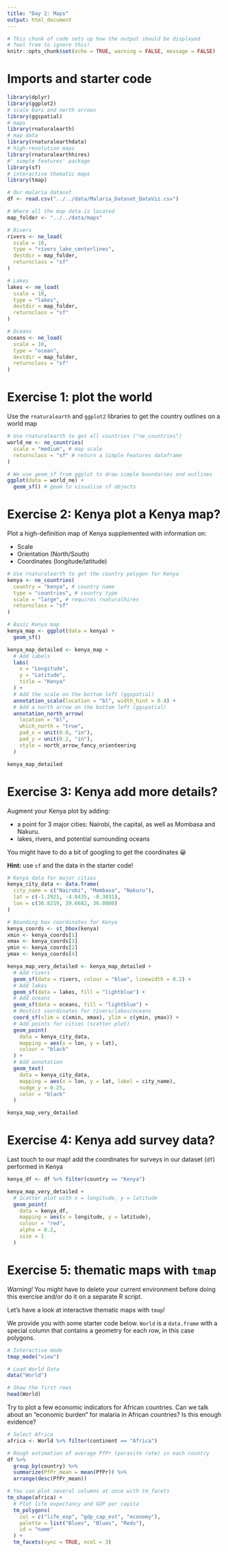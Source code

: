 ```yaml
---
title: "Day 2: Maps"
output: html_document
---
```


```r
# This chunk of code sets up how the output should be displayed
# feel free to ignore this!
knitr::opts_chunk$set(echo = TRUE, warning = FALSE, message = FALSE)
```

# Imports and starter code

```r
library(dplyr)
library(ggplot2)
# scale bars and north arrows
library(ggspatial)
# maps
library(rnaturalearth)
# map data
library(rnaturalearthdata)
# high-resolution maps
library(rnaturalearthhires)
#' simple features' package
library(sf)
# interactive thematic maps
library(tmap)

# Our malaria dataset
df <- read.csv("../../data/Malaria_Dataset_DataViz.csv")

# Where all the map data is located
map_folder <- "../../data/maps"

# Rivers
rivers <- ne_load(
  scale = 10,
  type = "rivers_lake_centerlines",
  destdir = map_folder,
  returnclass = "sf"
)

# Lakes
lakes <- ne_load(
  scale = 10,
  type = "lakes",
  destdir = map_folder,
  returnclass = "sf"
)

# Oceans
oceans <- ne_load(
  scale = 10,
  type = "ocean",
  destdir = map_folder,
  returnclass = "sf"
)
```

# Exercise 1: plot the world

Use the ```rnaturalearth``` and ```ggplot2``` libraries to get the country outlines on a world map

```r
# Use rnaturalearth to get all countries ("ne_countries")
world_ne <- ne_countries(
  scale = "medium", # map scale
  returnclass = "sf" # return a Simple Features dataframe
)

# We use geom_sf from ggplot to draw simple boundaries and outlines
ggplot(data = world_ne) +
  geom_sf() # geom to visualise sf objects
```

# Exercise 2: Kenya plot a Kenya map?

Plot a high-definition map of Kenya supplemented with information on:

 * Scale
 * Orientation (North/South)
 * Coordinates (longitude/latitude)

```r
# Use rnaturalearth to get the country polygon for Kenya
kenya <- ne_countries(
  country = "kenya", # country name
  type = "countries", # country type
  scale = "large", # requires rnaturalhires
  returnclass = "sf"
)

# Basic Kenya map
kenya_map <- ggplot(data = kenya) +
  geom_sf()

kenya_map_detailed <- kenya_map +
  # Add labels
  labs(
    x = "Longitude",
    y = "Latitude",
    title = "Kenya"
  ) +
  # Add the scale on the bottom left (ggspatial)
  annotation_scale(location = "bl", width_hint = 0.4) +
  # Add a north arrow on the bottom left (ggspatial)
  annotation_north_arrow(
    location = "bl",
    which_north = "true",
    pad_x = unit(0.0, "in"),
    pad_y = unit(0.2, "in"),
    style = north_arrow_fancy_orienteering
  )

kenya_map_detailed
```

# Exercise 3: Kenya add more details?

Augment your Kenya plot by adding:

 * a point for 3 major cities: Nairobi, the capital, as well as Mombasa and Nakuru.
 * lakes, rivers, and potential surrounding oceans

You might have to do a bit of googling to get the coordinates 😀

**Hint:** use ```sf``` and the data in the starter code!

```r
# Kenya data for major cities
kenya_city_data <- data.frame(
  city_name = c("Nairobi", "Mombasa", "Nakuru"),
  lat = c(-1.2921, -4.0435, -0.3031),
  lon = c(36.8219, 39.6682, 36.0800)
)

# Bounding box coordinates for Kenya
kenya_coords <- st_bbox(kenya)
xmin <- kenya_coords[1]
xmax <- kenya_coords[3]
ymin <- kenya_coords[2]
ymax <- kenya_coords[4]

kenya_map_very_detailed <- kenya_map_detailed +
  # Add rivers
  geom_sf(data = rivers, colour = "blue", linewidth = 0.2) +
  # Add lakes
  geom_sf(data = lakes, fill = "lightblue") +
  # Add oceans
  geom_sf(data = oceans, fill = "lightblue") +
  # Restict coordinates for rivers/lakes/oceans
  coord_sf(xlim = c(xmin, xmax), ylim = c(ymin, ymax)) +
  # Add points for cities (scatter plot)
  geom_point(
    data = kenya_city_data,
    mapping = aes(x = lon, y = lat),
    colour = "black"
  ) +
  # Add annotation
  geom_text(
    data = kenya_city_data,
    mapping = aes(x = lon, y = lat, label = city_name),
    nudge_y = 0.25,
    color = "black"
  )

kenya_map_very_detailed
```

# Exercise 4: Kenya add survey data?

Last touch to our map! add the coordinates for surveys in our dataset (```df```) performed in Kenya

```r
kenya_df <- df %>% filter(country == "Kenya")

kenya_map_very_detailed +
  # Scatter plot with x = longitude, y = latitude
  geom_point(
    data = kenya_df,
    mapping = aes(x = longitude, y = latitude),
    colour = "red",
    alpha = 0.2,
    size = 1
  )
```

# Exercise 5: thematic maps with ```tmap```

*Warning!* You might have to delete your current environment before doing this exercise and/or do it on a separate R script.

Let's have a look at interactive thematic maps with ```tmap```!

We provide you with some starter code below. ```World``` is a ```data.frame``` with a special column that contains a geometry for each row, in this case polygons.

```r
# Interactive mode
tmap_mode("view")

# Load World Data
data("World")

# Show the first rows
head(World)
```

Try to plot a few economic indicators for African countries. Can we talk about an "economic burden" for malaria in African countries? Is this enough evidence?

```r
# Select Africa
africa <- World %>% filter(continent == "Africa")

# Rough estimation of average PfPr (parasite rate) in each country
df %>%
  group_by(country) %>%
  summarize(PfPr_mean = mean(PfPr)) %>%
  arrange(desc(PfPr_mean))

# You can plot several columns at once with tm_facets
tm_shape(africa) +
  # Plot life expectancy and GDP per capita
  tm_polygons(
    col = c("life_exp", "gdp_cap_est", "economy"),
    palette = list("Blues", "Blues", "Reds"),
    id = "name"
  ) +
  tm_facets(sync = TRUE, ncol = 3)
```